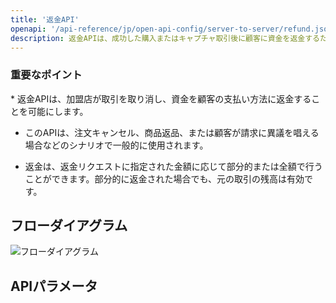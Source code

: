 ```yaml
---
title: '返金API'
openapi: '/api-reference/jp/open-api-config/server-to-server/refund.json POST /api/v1/server-to-server-interface/refund'
description: 返金APIは、成功した購入またはキャプチャ取引後に顧客に資金を返金するために使用されます。 
---
```


### 重要なポイント

<Info>
  * 返金APIは、加盟店が取引を取り消し、資金を顧客の支払い方法に返金することを可能にします。

  * このAPIは、注文キャンセル、商品返品、または顧客が請求に異議を唱える場合などのシナリオで一般的に使用されます。

  * 返金は、返金リクエストに指定された金額に応じて部分的または全額で行うことができます。部分的に返金された場合でも、元の取引の残高は有効です。
</Info>

## フローダイアグラム

![フローダイアグラム](/images/timeline-diagram/flows-API-refund-jp.svg)

## APIパラメータ